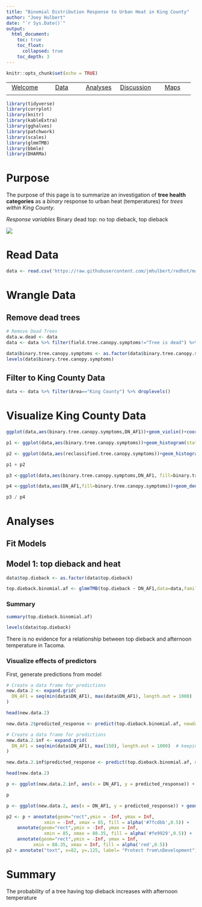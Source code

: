 ```yaml
---
title: "Binomial Distribution Response to Urban Heat in King County"
author: "Joey Hulbert"
date: "`r Sys.Date()`"
output: 
  html_document:
    toc: true
    toc_float:
      collapsed: true
    toc_depth: 3
---
```


```r
knitr::opts_chunk$set(echo = TRUE)
```


|            |            |            |            |            |
|:----------:|:----------:|:----------:|:----------:|:----------:|
|[Welcome](https://jmhulbert.github.io/redhot)|[Data](https://jmhulbert.github.io/redhot/data)|[Analyses](https://jmhulbert.github.io/redhot/analyses)|[Discussion](https://jmhulbert.github.io/redhot/discussion)|[Maps](https://jmhulbert.github.io/redhot/maps)
|             |           |            |            |            |


```r
library(tidyverse)
library(corrplot)
library(knitr)
library(kableExtra)
library(gghalves)
library(patchwork)
library(scales)
library(glmmTMB)
library(bbmle)
library(DHARMa)
```


# Purpose

The purpose of this page is to summarize an investigation of **tree health categories** as a *binary* response to urban heat (temperatures) for *trees within King County*.

*Response variables*
Binary dead top: no top dieback, top dieback

![](https://github.com/jmhulbert/redhot/blob/main/maps/index_files/figure-html/king-county-map-1.png?raw=true)


# Read Data

```r
data <- read.csv('https://raw.githubusercontent.com/jmhulbert/redhot/main/data/urban-data-modified.csv')
```

# Wrangle Data

## Remove dead trees

```r
# Remove Dead Trees
data.w.dead <- data 
data <- data %>% filter(field.tree.canopy.symptoms!="Tree is dead") %>% filter(field.dieback.percent<100) %>% droplevels()
```

```r
data$binary.tree.canopy.symptoms <- as.factor(data$binary.tree.canopy.symptoms)
levels(data$binary.tree.canopy.symptoms)
```

## Filter to King County Data

```r
data <- data %>% filter(Area=="King County") %>% droplevels()
```


# Visualize King County Data

```r
ggplot(data,aes(binary.tree.canopy.symptoms,DN_AF1))+geom_violin()+coord_flip()+theme_bw()
```

```r
p1 <- ggplot(data,aes(binary.tree.canopy.symptoms))+geom_histogram(stat="count")+theme_bw()+coord_flip()
```

```r
p2 <- ggplot(data,aes(reclassified.tree.canopy.symptoms))+geom_histogram(stat="count")+theme_bw()+coord_flip()
```
```r
p1 + p2
```

```r
p3 <-ggplot(data,aes(binary.tree.canopy.symptoms,DN_AF1, fill=binary.tree.canopy.symptoms ))+geom_boxplot(alpha=0.5)+theme_bw()+coord_flip() + scale_fill_manual(name="Tree Condition",values=c("#7fcdbb","#fe9929"))+guides(fill=FALSE) +labs(x="Tree Condition",y=NULL)
```

```r
p4 <-ggplot(data,aes(DN_AF1,fill=binary.tree.canopy.symptoms))+geom_density(alpha=0.5) + scale_fill_manual(name="Tree Condition",values=c("#7fcdbb","#fe9929")) +theme_bw() +labs(x="Afternoon Temperature") +guides(fill=FALSE)
```

```r
p3 / p4
```


# Analyses

## Fit Models

## Model 1: top dieback and heat

```r
data$top.dieback <- as.factor(data$top.dieback)
```

```r
top.dieback.binomial.af <- glmmTMB(top.dieback ~ DN_AF1,data=data,family=binomial)
```

### Summary

```r
summary(top.dieback.binomial.af)
```


```r
levels(data$top.dieback)
```

There is no evidence for a relationship between top dieback and afternoon temperature in Tacoma.

### Visualize effects of predictors

First, generate predictions from model

```r
# Create a data frame for predictions
new.data.2 <- expand.grid(
  DN_AF1 = seq(min(data$DN_AF1), max(data$DN_AF1), length.out = 1000)  # keeping predictor2 constant at its mean
)
```


```r
head(new.data.2)
```


```r
new.data.2$predicted_response <- predict(top.dieback.binomial.af, newdata = new.data.2, type = "response")
```

```r
# Create a data frame for predictions
new.data.2.inf <- expand.grid(
  DN_AF1 = seq(min(data$DN_AF1), max(150), length.out = 1000)  # keeping predictor2 constant at its mean
)
```

```r
new.data.2.inf$predicted_response <- predict(top.dieback.binomial.af, newdata = new.data.2.inf, type = "response")
```


```r
head(new.data.2)
```

```r
p <- ggplot(new.data.2.inf, aes(x = DN_AF1, y = predicted_response)) + geom_line() + labs(x = "Afternoon temperature (F)", y = "Dieback Probability") + scale_x_continuous(limits = c(80, 115)) +theme_minimal()

p
```



```r
p <- ggplot(new.data.2, aes(x = DN_AF1, y = predicted_response)) + geom_line() + labs(x = "Afternoon temperature (F)", y = "Dieback Probability") + scale_x_continuous(limits = c(80, 92)) +theme_minimal()

p2 <- p + annotate(geom="rect",ymin = -Inf, ymax = Inf, 
              xmin = -Inf, xmax = 85, fill = alpha('#7fcdbb',0.5)) +
    annotate(geom="rect",ymin = -Inf, ymax = Inf, 
              xmin = 85, xmax = 88.35, fill = alpha('#fe9929',0.5)) + 
    annotate(geom="rect",ymin = -Inf, ymax = Inf, 
          xmin = 88.35, xmax = Inf, fill = alpha('red',0.5))
p2 + annotate("text", x=82, y=.125, label= "Protect from\nDevelopment") + annotate("text", x=86.6, y=.125, label= "Provide\nExtra Care") + annotate("text", x=90.6, y=.125, label= "Most\nConcern")
```

# Summary

The probability of a tree having top dieback increases with afternoon temperature
